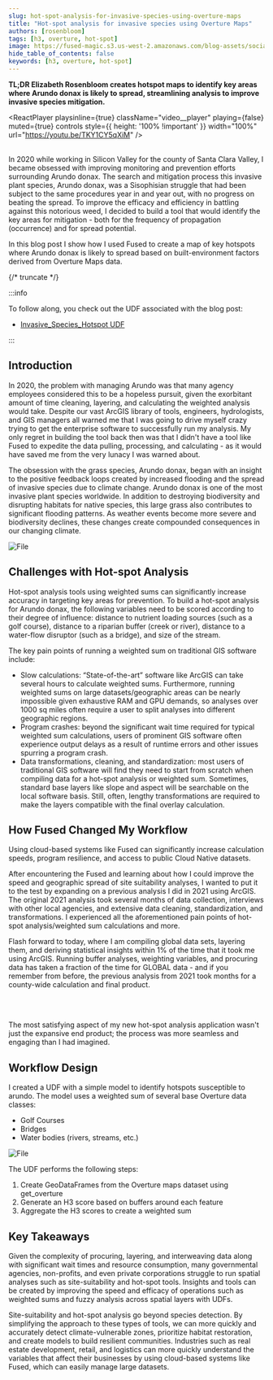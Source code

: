 ```yaml
---
slug: hot-spot-analysis-for-invasive-species-using-overture-maps
title: "Hot-spot analysis for invasive species using Overture Maps"
authors: [rosenbloom]
tags: [h3, overture, hot-spot]
image: https://fused-magic.s3.us-west-2.amazonaws.com/blog-assets/social_elizabeth.png
hide_table_of_contents: false
keywords: [h3, overture, hot-spot]
---
```



**TL;DR Elizabeth Rosenbloom creates hotspot maps to identify key areas where Arundo donax is likely to spread, streamlining analysis to improve invasive species mitigation.**




<ReactPlayer
    playsinline={true}
    className="video__player"
    playing={false}
    muted={true}
    controls
    style={{ height: '100% !important' }}
    width="100%"
    url="https://youtu.be/TKY1CY5qXiM"
/>
<br></br>

In 2020 while working in Silicon Valley for the county of Santa Clara Valley, I became obsessed with improving monitoring and prevention efforts surrounding Arundo donax. The search and mitigation process this invasive plant species, Arundo donax, was a Sisophisian struggle that had been subject to the same procedures year in and year out, with no progress on beating the spread. To improve the efficacy and efficiency in battling against this notorious weed, I decided to build a tool that would identify the key areas for mitigation - both for the frequency of propagation (occurrence) and for spread potential.

In this blog post I show how I used Fused to create a map of key hotspots where Arundo donax is likely to spread based on built-environment factors derived from Overture Maps data.



{/* truncate */}

:::info

To follow along, you check out the UDF associated with the blog post:
- [Invasive_Species_Hotspot UDF](https://www.fused.io/workbench/catalog/Invasive_Species_Hotspot-410a8f87-f3ad-4cb9-a867-c59db519d2a5)

:::

## Introduction

In 2020, the problem with managing Arundo was that many agency employees considered this to be a hopeless pursuit, given the exorbitant amount of time cleaning, layering, and calculating the weighted analysis would take. Despite our vast ArcGIS library of tools, engineers, hydrologists, and GIS managers all warned me that I was going to drive myself crazy trying to get the enterprise software to successfully run my analysis. My only regret in building the tool back then was that I didn't have a tool like Fused to expedite the data pulling, processing, and calculating - as it would have saved me from the very lunacy I was warned about.

The obsession with the grass species, Arundo donax, began with an insight to the positive feedback loops created by increased flooding and the spread of invasive species due to climate change. Arundo donax is one of the most invasive plant species worldwide. In addition to destroying biodiversity and disrupting habitats for native species, this large grass also contributes to significant flooding patterns. As weather events become more severe and biodiversity declines, these changes create compounded consequences in our changing climate.


<div style={{textAlign: 'center'}}>
<img src={Image1} alt="File" style={{}} />
</div>


## Challenges with Hot-spot Analysis

Hot-spot analysis tools using weighted sums can significantly increase accuracy in targeting key areas for prevention. To build a hot-spot analysis for Arundo donax, the following variables need to be scored according to their degree of influence: distance to nutrient loading sources (such as a golf course), distance to a riparian buffer (creek or river), distance to a water-flow disruptor (such as a bridge), and size of the stream.

The key pain points of running a weighted sum on traditional GIS software include:
- Slow calculations: “State-of-the-art” software like ArcGIS can take several hours to calculate weighted sums. Furthermore, running weighted sums on large datasets/geographic areas can be nearly impossible given exhaustive RAM and GPU demands, so analyses over 1000 sq miles often require a user to split analyses into different geographic regions.
- Program crashes: beyond the significant wait time required for typical weighted sum calculations, users of prominent GIS software often experience output delays as a result of runtime errors and other issues spurring a program crash.
- Data transformations, cleaning, and standardization: most users of traditional GIS software will find they need to start from scratch when compiling data for a hot-spot analysis or weighted sum. Sometimes, standard base layers like slope and aspect will be searchable on the local software basis. Still, often, lengthy transformations are required to make the layers compatible with the final overlay calculation.

## How Fused Changed My Workflow

Using cloud-based systems like Fused can significantly increase calculation speeds, program resilience, and access to public Cloud Native datasets.

After encountering the Fused and learning about how I could improve the speed and geographic spread of site suitability analyses, I wanted to put it to the test by expanding on a previous analysis I did in 2021 using ArcGIS. The original 2021 analysis took several months of data collection, interviews with other local agencies, and extensive data cleaning, standardization, and transformations. I experienced all the aforementioned pain points of hot-spot analysis/weighted sum calculations and more.

Flash forward to today, where I am compiling global data sets, layering them, and deriving statistical insights within 1% of the time that it took me using ArcGIS. Running buffer analyses, weighting variables, and procuring data has taken a fraction of the time for GLOBAL data - and if you remember from before, the previous analysis from 2021 took months for a county-wide calculation and final product.


<ReactPlayer playsinline={true} className="video__player" playing={true} muted={true} controls height="100%" url="https://fused-magic.s3.us-west-2.amazonaws.com/blog-assets/elizabeth_blog.mp4" width="100%" />

<br></br>

The most satisfying aspect of my new hot-spot analysis application wasn't just the expansive end product; the process was more seamless and engaging than I had imagined.

## Workflow Design

I created a UDF with a simple model to identify hotspots susceptible to arundo. The model uses a weighted sum of several base Overture data classes:

- Golf Courses
- Bridges
- Water bodies (rivers, streams, etc.)


<div style={{textAlign: 'center'}}>
<img src={ImageUdf} alt="File" style={{}} />
</div>


The UDF performs the following steps:
1. Create GeoDataFrames from the Overture maps dataset using get_overture
2. Generate an H3 score based on buffers around each feature
3. Aggregate the H3 scores to create a weighted sum

## Key Takeaways
Given the complexity of procuring, layering, and interweaving data along with significant wait times and resource consumption, many governmental agencies, non-profits, and even private corporations struggle to run spatial analyses such as site-suitability and hot-spot tools. Insights and tools can be created by improving the speed and efficacy of operations such as weighted sums and fuzzy analysis across spatial layers with UDFs.

Site-suitability and hot-spot analysis go beyond species detection. By simplifying the approach to these types of tools, we can more quickly and accurately detect climate-vulnerable zones, prioritize habitat restoration, and create models to build resilient communities. Industries such as real estate development, retail, and logistics can more quickly understand the variables that affect their businesses by using cloud-based systems like Fused, which can easily manage large datasets.

